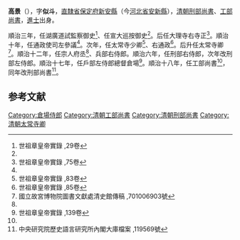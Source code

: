 '''高景'''（{{bd|1608年||1681年|catIdx=}}），字'''似斗'''，[[直隸省|直隸省]][[保定府|保定府]][[新安縣|新安縣]]（今[[河北省|河北省]][[安新縣|安新縣]]），[[清朝刑部尚書列表|清朝刑部尚書]]、[[工部尚書|工部尚書]]，[[進士|進士]]出身。

順治三年，任湖廣道試監察御史<ref name="#1">世祖章皇帝實錄 ,29卷</ref>、任宣大巡按御史<ref name="#1"/>。后任大理寺右寺正<ref name="#2">世祖章皇帝實錄 ,75卷</ref>。順治十年，任通政使司左參議<ref name="#2"/>。次年，任太常寺少卿<ref>世祖章皇帝實錄 ,83卷</ref>、右通政<ref>世祖章皇帝實錄 ,85卷</ref>。后升任太常寺卿<ref name="#3">國立故宮博物院圖書文獻處清史館傳稿 ,701006903號</ref>。順治十二年，任宗人府丞<ref name="#3"/>、兵部右侍郎。順治六年，任刑部右侍郎，次年改刑部左侍郎。順治十七年，任戶部左侍郎總督倉場<ref>世祖章皇帝實錄 ,139卷</ref>。順治十八年，任工部尚書<ref name="#3"/>，同年改刑部尚書<ref>中央研究院歷史語言研究所內閣大庫檔案 ,119569號</ref>。

==参考文献==
{{reflist|2}}
{{start box}}
{{s-off}}
{{succession box|[[楊義|楊義]]|[[傅維鱗|傅維鱗]]|[[清朝工部尚书列表|工部漢尚書]]|<small>順治十八年五月己巳－順治十八年七月癸亥<br>（1661年6月17日－1661年8月10日）</small>}}
{{succession box|[[杜立德|杜立德]]|[[王弘祚|王弘祚]]|[[清朝刑部尚书列表|刑部漢尚書]]|<small>順治十八年七月癸亥－康熙三年閏六月乙亥<br>（1661年8月10日－1664年8月6日）</small>}}
{{end box}}
{{順治三年丙戌科殿試金榜}}

[[Category:倉場侍郎|Category:倉場侍郎]]
[[Category:清朝工部尚書|Category:清朝工部尚書]]
[[Category:清朝刑部尚書|Category:清朝刑部尚書]]
[[Category:清朝太常寺卿|Category:清朝太常寺卿]]